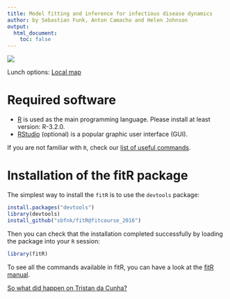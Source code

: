 ```yaml
---
title: Model fitting and inference for infectious disease dynamics
author: by Sebastian Funk, Anton Camacho and Helen Johnson
output:
  html_document:
    toc: false
---
```


![](external_fig/import/lshtm_cmmid.png)

Lunch options: [Local map](http://goo.gl/XEPxch) 

# Required software
* [R](http://cran.r-project.org) is used as the main programming language. Please install at least version: R-3.2.0.
* [RStudio](http://www.rstudio.com/products/rstudio/download/) (optional) is a popular graphic user interface (GUI).

If you are not familiar with `R`, check our [list of useful commands](slides/rintro.pdf).

# Installation of the fitR package

The simplest way to install the `fitR` is to use the `devtools` package:

```r
install.packages("devtools")
library(devtools)
install_github("sbfnk/fitR@fitcourse_2016")
```

Then you can check that the installation completed successfully by loading the package into your `R` session:

```r
library(fitR)
```

To see all the commands available in fitR, you can have a look at the [fitR manual](fitR.pdf).

[So what did happen on Tristan da Cunha?](slides/anton_talk.pdf) 

